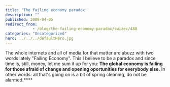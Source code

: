 ```yaml
---
title: 'The failing economy paradox'
description: ""
published: 2009-04-05
redirect_from: 
            - /blog/the-failing-economy-paradox/swizec/488
categories: "Uncategorized"
hero: ../../../defaultHero.jpg
---
```

The whole internets and all of media for that matter are abuzz with two words lately &quot;Failing Economy&quot;. This I believe to be a paradox and since time is, still, money, let me sum it up for you: **The global economy is failing for those afraid of change and opening oportunities for everybody else.** In other words: all that&#x27;s going on is a bit of spring cleaning, do not be alarmed.\*\*\*\*
